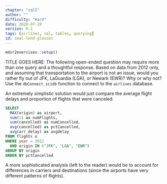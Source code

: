 ```yaml
---
chapter: "sqlI"
author: ""
difficulty: "Hard"
date: 2020-07-20 
version: 0.1
tags: [airlines, sql, tables, querying]
id: seal-lend-glasses
---
```


```r
mdsr2exercises::setup()
```

TITLE GOES HERE: The following open-ended question may require more than one query and a thoughtful response.
Based on data from 2012 only, and assuming that transportation to the airport is not an issue, would you rather fly out of JFK, LaGuardia (LGA), or Newark (EWR)? Why or why not? 
Use the `dbConnect_scidb` function to connect to the `airlines` database.

<!--begin-answer-->
An extremely simplistic solution would just compare the average flight delays and proportion of flights that were canceled.

```sql
SELECT 
  MAX(origin) as airport,
  sum(1) as numFlights, 
  sum(cancelled) as numCancelled,
  avg(cancelled) as pctCancelled,
  avg(arr_delay) as avgdelay
FROM flights o
WHERE year = 2012 
  AND origin IN ("JFK", "LGA", "EWR")
GROUP BY origin
ORDER BY pctCancelled
```

A more sophisticated analysis (left to the reader) would be to account for differences in carriers and destinations (since the airports have very different patterns of flights).  

<!--end-answer-->



